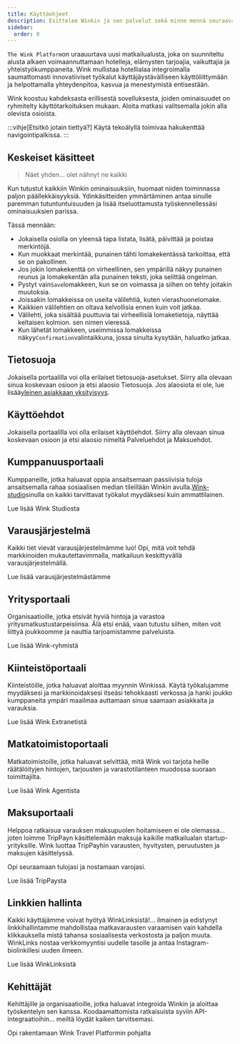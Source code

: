 ```yaml
---
title: Käyttöohjeet
description: Esittelee Winkin ja sen palvelut sekä minne mennä seuraavaksi.
sidebar:
  order: 0
---
```


`The Wink Platform`on uraauurtava uusi matkailualusta, joka on suunniteltu alusta alkaen voimaannuttamaan hotelleja, elämysten tarjoajia, vaikuttajia ja yhteistyökumppaneita. Wink mullistaa hotellialaa integroimalla saumattomasti innovatiiviset työkalut käyttäjäystävälliseen käyttöliittymään ja helpottamalla yhteydenpitoa, kasvua ja menestymistä entisestään.

Wink koostuu kahdeksasta erillisestä sovelluksesta, joiden ominaisuudet on ryhmitelty käyttötarkoituksen mukaan.
Aloita matkasi valitsemalla jokin alla olevista osioista.

:::vihje\[Etsitkö jotain tiettyä?]
Käytä tekoälyllä toimivaa hakukenttää navigointipalkissa.
:::

## Keskeiset käsitteet

> Näet yhden... olet nähnyt ne kaikki

Kun tutustut kaikkiin Winkin ominaisuuksiin, huomaat niiden toiminnassa paljon päällekkäisyyksiä.
Ydinkäsitteiden ymmärtäminen antaa sinulle paremman tutuntuntuisuuden ja lisää itseluottamusta työskennellessäsi ominaisuuksien parissa.

Tässä mennään:

* Jokaisella osiolla on yleensä tapa listata, lisätä, päivittää ja poistaa merkintöjä.
* Kun muokkaat merkintää, punainen tähti<Badge text="*" variant="danger" size="large" />
  lomakekentässä tarkoittaa, että se on pakollinen.
* Jos jokin lomakekenttä on virheellinen, sen ympärillä näkyy punainen reunus ja lomakekentän alla punainen teksti, joka selittää ongelman.
* Pystyt vain`Save`lomakkeen, kun se on voimassa ja siihen on tehty joitakin muutoksia.
* Joissakin lomakkeissa on useita välilehtiä, kuten vierashuonelomake.
* Kaikkien välilehtien on oltava kelvollisia ennen kuin voit jatkaa.
* Välilehti, joka sisältää puuttuvia tai virheellisiä lomaketietoja, näyttää keltaisen kolmion.<Badge text="⚠️" variant="caution" size="large" />
  sen nimen vieressä.
* Kun lähetät lomakkeen, useimmissa lomakkeissa näkyy`Confirmation`valintaikkuna, jossa sinulta kysytään, haluatko jatkaa.

## Tietosuoja

Jokaisella portaalilla voi olla erilaiset tietosuoja-asetukset. Siirry alla olevaan sinua koskevaan osioon ja etsi alaosio Tietosuoja. Jos alaosiota ei ole, lue lisää[yleinen asiakkaan yksityisyys](/booking-engine/privacy).

## Käyttöehdot

Jokaisella portaalilla voi olla erilaiset käyttöehdot. Siirry alla olevaan sinua koskevaan osioon ja etsi alaosio nimeltä Palveluehdot ja Maksuehdot.

## Kumppanuusportaali

Kumppaneille, jotka haluavat oppia ansaitsemaan passiivisia tuloja ansaitsemalla rahaa sosiaalisen median tileillään Winkin avulla.[Wink-studio](https://studio.wink.travel)sinulla on kaikki tarvittavat työkalut myydäksesi kuin ammattilainen.

<LinkButton href="/studio/what-is-studio">
  Lue lisää Wink Studiosta
</LinkButton>


## Varausjärjestelmä

Kaikki tiet vievät varausjärjestelmämme luo! Opi, mitä voit tehdä markkinoiden mukautettavimmalla, matkailuun keskittyvällä varausjärjestelmällä.

<LinkButton href="/booking-engine/in-a-nutshell">
  Lue lisää varausjärjestelmästämme
</LinkButton>


## Yritysportaali

Organisaatioille, jotka etsivät hyviä hintoja ja varastoa yritysmatkustustarpeisiinsa. Älä etsi enää, vaan tutustu siihen, miten voit liittyä joukkoomme ja nauttia tarjoamistamme palveluista.

<LinkButton href="/corporate/what-is-group">
  Lue lisää Wink-ryhmistä
</LinkButton>


## Kiinteistöportaali

Kiinteistöille, jotka haluavat aloittaa myynnin Winkissä. Käytä työkalujamme myydäksesi ja markkinoidaksesi itseäsi tehokkaasti verkossa ja hanki joukko kumppaneita ympäri maailmaa auttamaan sinua saamaan asiakkaita ja varauksia.

<LinkButton href="/extranet/what-is-extranet">
  Lue lisää Wink Extranetistä
</LinkButton>


## Matkatoimistoportaali

Matkatoimistoille, jotka haluavat selvittää, mitä Wink voi tarjota heille räätälöityjen hintojen, tarjousten ja varastotilanteen muodossa suoraan toimittajilta.

<LinkButton href="/travel-agent/what-is-agent">
  Lue lisää Wink Agentista
</LinkButton>


## Maksuportaali

Helppoa ratkaisua varauksen maksupuolen hoitamiseen ei ole olemassa... joten loimme TripPayn käsittelemään maksuja kaikille matkailualan startup-yrityksille. Wink luottaa TripPayhin varausten, hyvitysten, peruutusten ja maksujen käsittelyssä.

Opi seuraamaan tulojasi ja nostamaan varojasi.

<LinkButton href="/payment/what-is-trip-pay">
  Lue lisää TripPaysta
</LinkButton>


## Linkkien hallinta

Kaikki käyttäjämme voivat hyötyä WinkLinksistä!... ilmainen ja edistynyt linkkihallintamme mahdollistaa matkavarausten varaamisen vain kahdella klikkauksella mistä tahansa sosiaalisesta verkostosta ja paljon muuta.
WinkLinks nostaa verkkomyyntisi uudelle tasolle ja antaa Instagram-biolinkillesi uuden ilmeen.

<LinkButton href="/link-manager/wink-links">
  Lue lisää WinkLinksistä
</LinkButton>


## Kehittäjät

Kehittäjille ja organisaatioille, jotka haluavat integroida Winkin ja aloittaa työskentelyn sen kanssa. Koodaamattomista ratkaisuista syviin API-integraatioihin... meiltä löydät kaiken tarvitsemasi.

<LinkButton href="/developers/build-on-wink">
  Opi rakentamaan Wink Travel Platformin pohjalta
</LinkButton>

